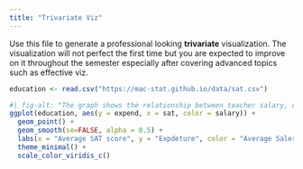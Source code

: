 ```yaml
---
title: "Trivariate Viz"
---
```


Use this file to generate a professional looking **trivariate** visualization.  The visualization will not perfect the first time but you are expected to improve on it throughout the semester especially after covering advanced topics such as effective viz.

```r
education <- read.csv("https://mac-stat.github.io/data/sat.csv")
```

```r
#| fig-alt: "The graph shows the relationship between teacher salary, expenses of a school, and SAT scores. It seems to show lower SAT scores for schools that spend more overall and on teacher salaries."
ggplot(education, aes(y = expend, x = sat, color = salary)) +
  geom_point() +
  geom_smooth(se=FALSE, alpha = 0.5) +
  labs(x = "Average SAT score", y = "Expdeture", color = "Average Salery of Teacher") +
  theme_minimal() +
  scale_color_viridis_c()
```
 
